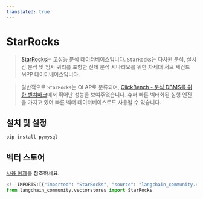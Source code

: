 ```yaml
---
translated: true
---
```


# StarRocks

>[StarRocks](https://www.starrocks.io/)는 고성능 분석 데이터베이스입니다.
`StarRocks`는 다차원 분석, 실시간 분석 및 임시 쿼리를 포함한 전체 분석 시나리오를 위한 차세대 서브 세컨드 MPP 데이터베이스입니다.

>일반적으로 `StarRocks`는 OLAP로 분류되며, [ClickBench - 분석 DBMS를 위한 벤치마크](https://benchmark.clickhouse.com/)에서 뛰어난 성능을 보여주었습니다. 슈퍼 빠른 벡터화된 실행 엔진을 가지고 있어 빠른 벡터 데이터베이스로도 사용될 수 있습니다.

## 설치 및 설정

```bash
pip install pymysql
```

## 벡터 스토어

[사용 예제](/docs/integrations/vectorstores/starrocks)를 참조하세요.

```python
<!--IMPORTS:[{"imported": "StarRocks", "source": "langchain_community.vectorstores", "docs": "https://api.python.langchain.com/en/latest/vectorstores/langchain_community.vectorstores.starrocks.StarRocks.html", "title": "StarRocks"}]-->
from langchain_community.vectorstores import StarRocks
```
